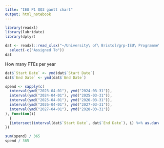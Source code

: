 ```yaml
---
title: "IEU P1 QQ3 gantt chart"
output: html_notebook
---
```


```r
library(readxl)
library(lubridate)
library(dplyr)
```


```r
dat <- readxl::read_xlsx("~/University\ of\ Bristol/grp-IEU\ Programme\ Leads\ -\ Documents/QQR/Work\ in\ progress/Programme\ 1/gantt\ -\ IEU\ 3.0\ P1.xlsx") %>%
  select(-c("Assigned To"))
dat
```

How many FTEs per year

```r
dat$`Start Date` <- ymd(dat$`Start Date`)
dat$`End Date` <- ymd(dat$`End Date`)

spend <- sapply(c(
  interval(ymd("2023-04-01"), ymd("2024-03-31")),
  interval(ymd("2024-04-01"), ymd("2025-03-31")),
  interval(ymd("2025-04-01"), ymd("2026-03-31")),
  interval(ymd("2026-04-01"), ymd("2027-03-31")),
  interval(ymd("2027-04-01"), ymd("2028-03-31"))
), function(i)
  {
  {intersect(interval(dat$`Start Date`, dat$`End Date`), i) %>% as.duration() %>% sum(na.rm=T) %>% seconds_to_period() %>% day()}
})

sum(spend) / 365
spend / 365
```




